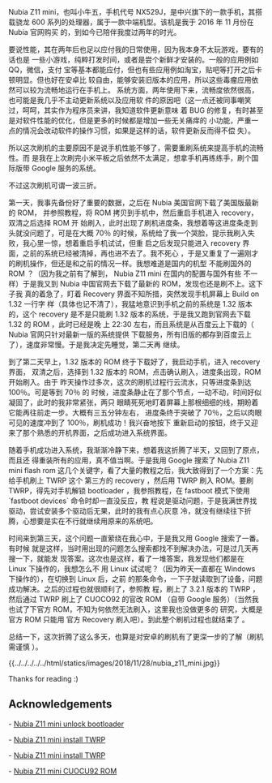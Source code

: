 Nubia Z11 mini，也叫小牛五，手机代号 NX529J，是中兴旗下的一款手机，其搭载骁龙
600 系列的处理器，属于一款中端机型。该机是我于 2016 年 11 月份在 Nubia 官网购买
的，到如今已陪伴我度过两年的时光。

要说性能，其在两年后也足以应付我的日常使用，因为我本身不太玩游戏，要有的话也是
一些小游戏，纯粹打发时间，或者是尝个新鲜才安装的。一般的应用例如QQ，微信，支付
宝等基本都能应付，但也有些应用例如淘宝，贴吧等打开之后卡顿明显。但也好在安卓比
较自由，能够安装旧版本的应用，所以这些毒瘤应用依然可以较为流畅地运行在手机上。
系统方面，两年使用下来，流畅度依然很高，也可能是我几乎不主动更新系统以及应用软
件的原因吧（这一点还被同事嘲笑过，呵呵，其实作为程序员来讲，我知道软件更新意味
着 BUG 的修复，有时甚至是对软件性能的优化，但是更多的时候都是增加一些无关痛痒的
小功能，严重一点的情况会改动软件的操作习惯，如果是这样的话，软件更新反而得不偿
失）。

所以这次刷机的主要原因不是说手机性能不够了，需要重刷系统来提高手机的流畅性。而
是我在上次刷完小米平板之后依然不太满足，想拿手机再练练手，刷个国际版带 Google
服务的系统。

不过这次刷机可谓一波三折。

第一天，我事先备份好了重要的数据，之后在 Nubia 美国官网下载了美国版最新的 ROM，
并参照教程，将 ROM 拷贝到手机中，然后重启手机进入 recovery，双清之后选择 ROM 开
始刷入，此时出现了刷机进度条，我想着等这进度条走到头就没问题了，可是在大概 70％
的时候，系统给了我一个哭脸，提示我刷入失败，我心里一惊，想着重启手机试试，但重
启之后发现只能进入 recovery 界面，之前的系统已经被清掉，再也进不去了。我不死心
，于是又重复了一遍刚才的刷机操作，但还是和之前的情况一样。我想难道是国内的机型
不能刷国外的 ROM ？（因为我之前有了解到， Nubia Z11 mini 在国内的配置与国外有些
不一样）于是我又到 Nubia 中国官网去下载了最新的 ROM，发现也还是刷不上。这下子我
真的着急了，盯着 Recovery 界面不知所措，突然发现手机屏幕上 Build on 1.32 一行字
样（具体也记不清了），我猛地意识到手机之前的系统是 1.32 版本的，这个 recovery
是不是只能刷 1.32 版本的系统，于是我又跑到官网去下载 1.32 的 ROM ，此时已经是晚
上 22:30 左右，而且系统是从百度云上下载的（ Nubia 官网只针对最新一版的系统提供
下载服务，所有旧版的都存到百度云上了），速度非常慢。于是我决定先睡觉，第二天再
继续。

到了第二天早上，1.32 版本的 ROM 终于下载好了，我启动手机，进入 recovery 界面，
双清之后，选择到 1.32 版本的 ROM，点击确认刷入，进度条出现，ROM 开始刷入。由于
昨天操作过多次，这次的刷机过程行云流水，只等进度条到达 100％。可是等到 70％ 的
时候，进度条静止在了那个节点，一动不动，时间好似凝固了，此时的我非常紧张，两只
眼睛死死地盯着屏幕上那根细细的线，期盼着它能再往前走一步。大概有三五分钟左右，
进度条终于突破了 70％，之后以肉眼可见的速度冲到了 100％，刷机成功！我兴奋地按下
重新启动的按钮，终于又迎来了那个熟悉的开机界面，之后成功进入系统界面。

随着手机成功进入系统，我渐渐冷静下来，想着我这折腾了半天，又回到了原点，而且还
得重装所有的应用，真不值当啊。于是我用 Google 搜索了 Nubia Z11 mini flash rom
这几个关键字，看了大量的教程之后，我大致得到了一个方案：先给手机刷上 TWRP 这个
第三方的 recovery ，然后用 TWRP 刷入 ROM。要刷 TWRP，得先对手机解锁 bootloader
，我参照教程，在 fastboot 模式下使用 `fastboot devices` 命令时却一直没反应，教
程说是驱动问题，于是我满世界找驱动，尝试安装多个驱动后无果，此时的我有点心灰意
冷，就没有继续往下折腾，心想要是实在不行就继续用原来的系统吧。

时间来到第三天，这个问题一直萦绕在我心中，于是我又用 Google 搜索了一番。有时候
就是这样，当时用出现的问题怎么搜索都找不到解决办法，可是过几天再搜一下，就能发
现答案。这次也是这样，看了一堆答案，我发现他们都是在 Linux 下操作的，我想怎么不
用 Linux 试试呢？（因为昨天一直都在 Windows 下操作的），在切换到 Linux 后，之前
的那条命令，一下子就读取到了设备，问题成功解决。之后的过程也就很顺利了，参照教
程，刷上了 3.2.1 版本的 TWRP ，然后通过 TWRP 刷上了 CUOCO92 的官改 ROM （自带
Google 服务）（当然我也试了下官方 ROM，不知为何依然无法刷入，这里我也没做更多的
研究，大概是官方 ROM 只能用 官方 Recovery 刷入吧）。到此整个刷机过程也就结束了
。

总结一下，这次折腾了这么多天，也算是对安卓的刷机有了更深一步的了解（刷机需谨慎
）。

{{../../../../../html/statics/images/2018/11/28/nubia_z11_mini.jpg}}

Thanks for reading :)

== Acknowledgements ==

-   [[https://www.getdroidtips.com/unlock-bootloader-zte/|Nubia Z11 mini unlock bootloader]]

-   [[https://www.gizdev.com/install-twrp-3-0-gapps-root-nubia-z11-mini/|Nubia Z11 mini install TWRP]] 

-   [[https://forum.xda-developers.com/android/development/recovery-unofficial-twrp-3-0-2-zte-t3550995|Nubia Z11 mini install TWRP]]

-   [[https://androidfilehost.com/?w=files&flid=122024|Nubia Z11 mini CUOCU92 ROM]]

